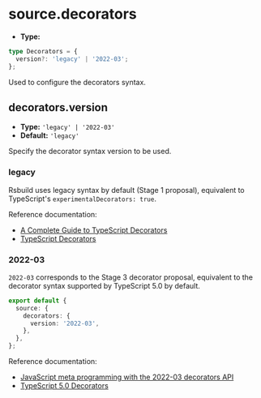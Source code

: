 # source.decorators

- **Type:**

```ts
type Decorators = {
  version?: 'legacy' | '2022-03';
};
```

Used to configure the decorators syntax.

## decorators.version

- **Type:** `'legacy' | '2022-03'`
- **Default:** `'legacy'`

Specify the decorator syntax version to be used.

### legacy

Rsbuild uses legacy syntax by default (Stage 1 proposal), equivalent to TypeScript's `experimentalDecorators: true`.

Reference documentation:

- [A Complete Guide to TypeScript Decorators](https://mirone.me/a-complete-guide-to-typescript-decorator/)
- [TypeScript Decorators](https://www.typescriptlang.org/docs/handbook/decorators.html)

### 2022-03

`2022-03` corresponds to the Stage 3 decorator proposal, equivalent to the decorator syntax supported by TypeScript 5.0 by default.

```ts title="rsbuild.config.ts"
export default {
  source: {
    decorators: {
      version: '2022-03',
    },
  },
};
```

Reference documentation:

- [JavaScript meta programming with the 2022-03 decorators API](https://2ality.com/2022/10/javascript-decorators.html)
- [TypeScript 5.0 Decorators](https://www.typescriptlang.org/docs/handbook/release-notes/typescript-5-0.html#decorators)
